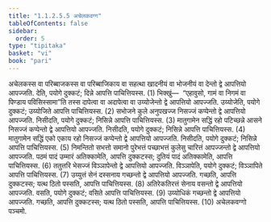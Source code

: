 ```yaml
---
title: "1.1.2.5.5 अचेलकवग्ग"
tableOfContents: false
sidebar:
  order: 5
type: "tipitaka"
basket: "vi"
book: "pari"
---
```



<DynamicBreadcrumb />

<Division number="169" book="pari">

<Paragraph number="429" book="pari">
अचेलकस्स वा परिब्बाजकस्स वा परिब्बाजिकाय वा सहत्था खादनीयं वा भोजनीयं वा देन्तो द्वे आपत्तियो आपज्जति. देति, पयोगे दुक्कटं; दिन्ने आपत्ति पाचित्तियस्स. (1)
</Paragraph>

<Paragraph number="430" book="pari">
भिक्खुं—  “एहावुसो, गामं वा निगमं वा पिण्डाय पविसिस्सामा”ति तस्स दापेत्वा वा अदापेत्वा वा उय्योजेन्तो द्वे आपत्तियो आपज्जति. उय्योजेति, पयोगे दुक्कटं; उय्योजिते आपत्ति पाचित्तियस्स. (2)
</Paragraph>

<Paragraph number="431" book="pari">
सभोजने कुले अनुपखज्ज निसज्जं कप्पेन्तो द्वे आपत्तियो आपज्जति. निसीदति, पयोगे दुक्कटं; निसिन्ने आपत्ति पाचित्तियस्स. (3)
</Paragraph>

<Paragraph number="432" book="pari">
मातुगामेन सद्धिं रहो पटिच्छन्ने आसने निसज्जं कप्पेन्तो द्वे आपत्तियो आपज्जति. निसीदति, पयोगे दुक्कटं; निसिन्ने आपत्ति पाचित्तियस्स. (4)
</Paragraph>

<Paragraph number="433" book="pari">
मातुगामेन सद्धिं एको एकाय रहो निसज्जं कप्पेन्तो द्वे आपत्तियो आपज्जति. निसीदति, पयोगे दुक्कटं; निसिन्ने आपत्ति पाचित्तियस्स. (5)
</Paragraph>

<Paragraph number="434" book="pari">
निमन्तितो सभत्तो समानो पुरेभत्तं पच्छाभत्तं कुलेसु चारित्तं आपज्जन्तो द्वे आपत्तियो आपज्जति. पठमं पादं उम्मारं अतिक्कामेति, आपत्ति दुक्कटस्स; दुतियं पादं अतिक्कामेति, आपत्ति पाचित्तियस्स. (6)
</Paragraph>

<Paragraph number="435" book="pari">
ततुत्तरि भेसज्जं विञ्ञापेन्तो द्वे आपत्तियो आपज्जति. विञ्ञापेति, पयोगे दुक्कटं; विञ्ञापिते आपत्ति पाचित्तियस्स. (7)
</Paragraph>

<Paragraph number="436" book="pari">
उय्युत्तं सेनं दस्सनाय गच्छन्तो द्वे आपत्तियो आपज्जति. गच्छति, आपत्ति दुक्कटस्स; यत्थ ठितो पस्सति, आपत्ति पाचित्तियस्स. (8)
</Paragraph>

<Paragraph number="437" book="pari">
अतिरेकतिरत्तं सेनाय वसन्तो द्वे आपत्तियो आपज्जति. वसति, पयोगे दुक्कटं; वसिते आपत्ति पाचित्तियस्स. (9)
</Paragraph>

<Paragraph number="438" book="pari">
उय्योधिकं गच्छन्तो द्वे आपत्तियो आपज्जति. गच्छति, आपत्ति दुक्कटस्स; यत्थ ठितो पस्सति, आपत्ति पाचित्तियस्स. (10)

</Paragraph>
</Division>

<Paragraph number="439" type="center" book="pari">
अचेलकवग्गो पञ्चमो.
</Paragraph>
